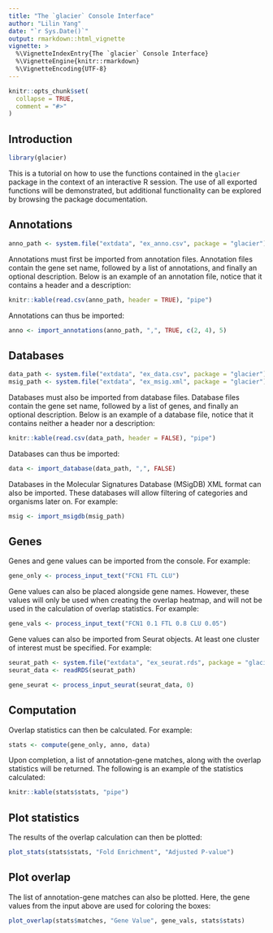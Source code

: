 ```yaml
---
title: "The `glacier` Console Interface"
author: "Lilin Yang"
date: "`r Sys.Date()`"
output: rmarkdown::html_vignette
vignette: >
  %\VignetteIndexEntry{The `glacier` Console Interface}
  %\VignetteEngine{knitr::rmarkdown}
  %\VignetteEncoding{UTF-8}
---
```


```r
knitr::opts_chunk$set(
  collapse = TRUE,
  comment = "#>"
)
```

## Introduction
```r
library(glacier)
```

This is a tutorial on how to use the functions contained in the `glacier`
package in the context of an interactive R session. The use of all exported
functions will be demonstrated, but additional functionality can be explored by
browsing the package documentation.

## Annotations
```r
anno_path <- system.file("extdata", "ex_anno.csv", package = "glacier")
```
Annotations must first be imported from annotation files. Annotation files
contain the gene set name, followed by a list of annotations, and finally an
optional description. Below is an example of an annotation file, notice that it
contains a header and a description:

```r
knitr::kable(read.csv(anno_path, header = TRUE), "pipe")
```

Annotations can thus be imported:

```r
anno <- import_annotations(anno_path, ",", TRUE, c(2, 4), 5)
```

## Databases
```r
data_path <- system.file("extdata", "ex_data.csv", package = "glacier")
msig_path <- system.file("extdata", "ex_msig.xml", package = "glacier")
```

Databases must also be imported from database files. Database files contain the
gene set name, followed by a list of genes, and finally an optional description.
Below is an example of a database file, notice that it contains neither a header
nor a description:

```r
knitr::kable(read.csv(data_path, header = FALSE), "pipe")
```

Databases can thus be imported:

```r
data <- import_database(data_path, ",", FALSE)
```

Databases in the Molecular Signatures Database (MSigDB) XML format can also be
imported. These databases will allow filtering of categories and organisms later
on. For example:

```r
msig <- import_msigdb(msig_path)
```

## Genes
Genes and gene values can be imported from the console. For example:

```r
gene_only <- process_input_text("FCN1 FTL CLU")
```

Gene values can also be placed alongside gene names. However, these values will
only be used when creating the overlap heatmap, and will not be used in the
calculation of overlap statistics. For example:

```r
gene_vals <- process_input_text("FCN1 0.1 FTL 0.8 CLU 0.05")
```

Gene values can also be imported from Seurat objects. At least one cluster of
interest must be specified. For example:

```r
seurat_path <- system.file("extdata", "ex_seurat.rds", package = "glacier")
seurat_data <- readRDS(seurat_path)

gene_seurat <- process_input_seurat(seurat_data, 0)
```

## Computation
Overlap statistics can then be calculated. For example:

```r
stats <- compute(gene_only, anno, data)
```

Upon completion, a list of annotation-gene matches, along with the overlap
statistics will be returned. The following is an example of the statistics
calculated:

```r
knitr::kable(stats$stats, "pipe")
```

## Plot statistics
The results of the overlap calculation can then be plotted:

```r
plot_stats(stats$stats, "Fold Enrichment", "Adjusted P-value")
```

## Plot overlap
The list of annotation-gene matches can also be plotted. Here, the gene values
from the input above are used for coloring the boxes:

```r
plot_overlap(stats$matches, "Gene Value", gene_vals, stats$stats)
```
